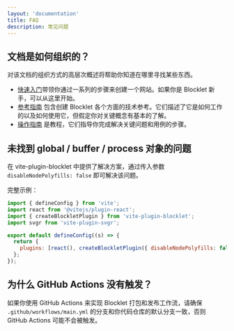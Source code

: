 ```yaml
---
layout: 'documentation'
title: FAQ
description: 常见问题
---
```


## 文档是如何组织的？

对该文档的组织方式的高层次概述将帮助你知道在哪里寻找某些东西。

- [快速入门](/docs/zh/quick-start)带领你通过一系列的步骤来创建一个网站。如果你是 Blocklet 新手，可以从这里开始。
- [参考指南](/docs/zh/reference/blocklet-structure) 包含创建 Blocklet 各个方面的技术参考。它们描述了它是如何工作的以及如何使用它，但假定你对关键概念有基本的了解。
- [操作指南](/docs/zh/how-to/create-single-blocklet) 是教程，它们指导你完成解决关键问题和用例的步骤。

## 未找到 global / buffer / process 对象的问题

在 vite-plugin-blocklet 中提供了解决方案，通过传入参数 `disableNodePolyfills: false` 即可解决该问题。

完整示例：
``` js
import { defineConfig } from 'vite';
import react from '@vitejs/plugin-react';
import { createBlockletPlugin } from 'vite-plugin-blocklet';
import svgr from 'vite-plugin-svgr';

export default defineConfig((s) => {
  return {
    plugins: [react(), createBlockletPlugin({ disableNodePolyfills: false }), svgr()],
  };
});

```

## 为什么 GitHub Actions 没有触发？

如果你使用 GitHub Actions 来实现 Blocklet 打包和发布工作流，请确保 `.github/workflows/main.yml` 的分支和你代码仓库的默认分支一致，否则 GitHub Actions 可能不会被触发。
